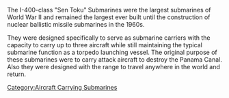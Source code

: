 The I-400-class "Sen Toku" Submarines were the largest submarines of World War II and remained the largest ever built until the construction of nuclear ballistic missile submarines in the 1960s.

They were designed specifically to serve as submarine carriers with the capacity to carry up to three aircraft while still maintaining the typical submarine function as a torpedo launching vessel. The original purpose of these submarines were to carry attack aircraft to destroy the Panama Canal. Also they were designed with the range to travel anywhere in the world and return.
[[Category:Aircraft Carrying Submarines]]
